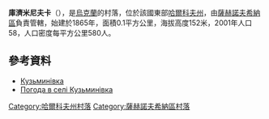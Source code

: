 {{coord|49|4|14|N|35|57|55|E|scale:100000_region:UA|display=title}}

'''庫濟米尼夫卡'''（{{lang-uk|Кузьминівка}}），是[[烏克蘭|烏克蘭]]的村落，位於該國東部[[哈爾科夫州|哈爾科夫州]]，由[[薩赫諾夫希納區|薩赫諾夫希納區]]負責管轄，始建於1865年，面積0.1平方公里，海拔高度152米，2001年人口58，人口密度每平方公里580人。

==參考資料==
*[http://w1.c1.rada.gov.ua/pls/z7502/A005?rdat1=09.01.2009&rf7571=33967 Кузьминівка]{{dead link|date=2018年2月 |bot=InternetArchiveBot |fix-attempted=yes }}
* [http://weather.in.ua/ua/har'kovskaja/12638 Погода в селі Кузьминівка] {{Wayback|url=http://weather.in.ua/ua/har%27kovskaja/12638 |date=20160323024827 }}

{{DEFAULTSORT:Кузьминівка}}
[[Category:哈爾科夫州村落|Category:哈爾科夫州村落]]
[[Category:薩赫諾夫希納區村落|Category:薩赫諾夫希納區村落]]


{{Kharkiv-geo-stub}}